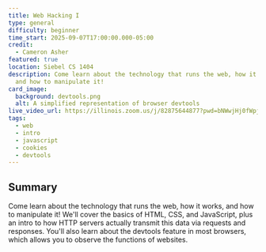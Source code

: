 ```yaml
---
title: Web Hacking I
type: general
difficulty: beginner
time_start: 2025-09-07T17:00:00.000-05:00
credit:
  - Cameron Asher
featured: true
location: Siebel CS 1404
description: Come learn about the technology that runs the web, how it works,
  and how to manipulate it!
card_image:
  background: devtools.png
  alt: A simplified representation of browser devtools
live_video_url: https://illinois.zoom.us/j/82875644877?pwd=bNWwjHj0fWpjaVbGZbWtd2VHlRqrpS.1
tags:
  - web
  - intro
  - javascript
  - cookies
  - devtools
---
```

## Summary

Come learn about the technology that runs the web, how it works, and how to manipulate it! We'll cover the basics of HTML, CSS, and JavaScript, plus an intro to how HTTP servers actually transmit this data via requests and responses. You'll also learn about the devtools feature in most browsers, which allows you to observe the functions of websites.
